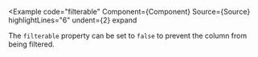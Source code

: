 
<Example
  code="filterable"
  Component={Component}
  Source={Source}
  highlightLines="6"
  undent={2}
  expand
>
  The `filterable` property can be set to `false` to prevent the column from
  being filtered.
</Example>

